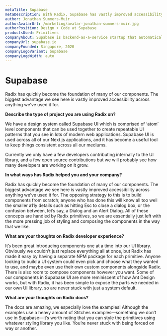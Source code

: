 ```yaml
---
metaTitle: Supabase
metaDescription: With Radix, Supabase has vastly improved accessibility across their design system components.
author: Jonathan Summers-Muir
authorAvatarUrl: /marketing/avatar-jonathan-summers-muir.jpg
authorPosition: Design + Code at Supabase
productsUsed: Primitives
companyAbout: Supabase is backend-as-a-service startup that automatically handles the behind-the-scenes work for developers.
companyUrl: supabase.io
companyFounded: Singapore, 2020
companyLogoVariant: Supabase
companyLogoWidth: auto
---
```


# Supabase

<HeroQuote>
  Radix has quickly become the foundation of many of our components. The biggest
  advantage we see here is vastly improved accessibility across anything we’ve
  used it for.
</HeroQuote>

**Describe the type of project you are using Radix on?**

We have a design system called Supabase UI which is comprised of ‘atom’ level components that can be used together to create repeatable UI patterns that you see in lots of modern web applications. Supabase UI is used across all of our Next.js applications, and it has become a useful tool to keep things consistent across all our mediums.

Currently we only have a few developers contributing internally to the UI library, and a few open source contributions but we will probably see how many developers are working on it grow.

**In what ways has Radix helped you and your company?**

Radix has quickly become the foundation of many of our components. The biggest advantage we see here is vastly improved accessibility across anything we’ve used it for. The opposing strategy to this is to build components from scratch; anyone who has done this will know all too well the smaller a11y details such as hitting Esc to close a dialog box, or the confusion between, let’s say, a Dialog and an Alert Dialog. All of these concepts are handled by Radix primitives, so we are essentially just left with the more pressing job of styling and composing the components in the way that we like.

**What are your thoughts on Radix developer experience?**

It’s been great introducing components one at a time into our UI library. Obviously we couldn’t just replace everything all at once, but Radix has made it easy by having a separate NPM package for each primitive. Anyone looking to build a UI system could even pick and choose what they wanted to use, and maybe even use their own custom components alongside Radix. There is also room to compose components however you want. Some of our components in Supabase UI are more reminiscent of how Ant Design works, but with Radix, it has been simple to expose the parts we needed in our own UI library, so are never stuck with just a system default.

**What are your thoughts on Radix docs?**

The docs are amazing, we especially love the examples! Although the examples use a heavy amount of Stitches examples—something we don’t use in Supabase—it’s worth noting that you can style the primitives using whatever styling library you like. You’re never stuck with being forced on way or another.
